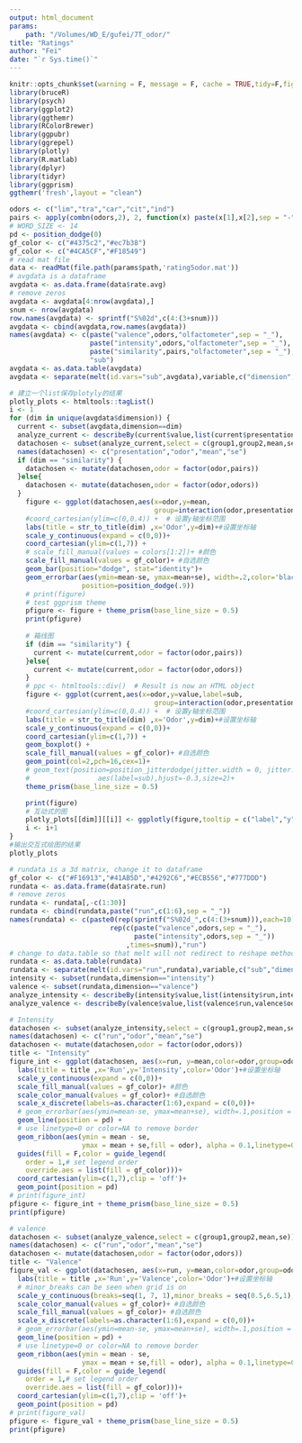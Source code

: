 ```yaml
---
output: html_document
params:
    path: "/Volumes/WD_E/gufei/7T_odor/"
title: "Ratings"
author: "Fei"
date: "`r Sys.time()`"
---
```


```r
knitr::opts_chunk$set(warning = F, message = F, cache = TRUE,tidy=F,fig.align='center',fig.showtext=TRUE,results="hold",fig.show = "hold")
library(bruceR)
library(psych)
library(ggplot2)
library(ggthemr)
library(RColorBrewer)
library(ggpubr)
library(ggrepel)
library(plotly)
library(R.matlab)
library(dplyr)
library(tidyr)
library(ggprism)
ggthemr('fresh',layout = "clean")
```

```r
odors <- c("lim","tra","car","cit","ind")
pairs <- apply(combn(odors,2), 2, function(x) paste(x[1],x[2],sep = "-"))
# WORD_SIZE <- 14
pd <- position_dodge(0)
gf_color <- c("#4375c2","#ec7b38")
gf_color <- c("#4CA5CF","#F18549")
# read mat file
data <- readMat(file.path(params$path,'rating5odor.mat'))
# avgdata is a dataframe
avgdata <- as.data.frame(data$rate.avg)
# remove zeros
avgdata <- avgdata[4:nrow(avgdata),]
snum <- nrow(avgdata)
row.names(avgdata) <- sprintf("S%02d",c(4:(3+snum)))
avgdata <- cbind(avgdata,row.names(avgdata))
names(avgdata) <- c(paste("valence",odors,"olfactometer",sep = "_"),
                    paste("intensity",odors,"olfactometer",sep = "_"),
                    paste("similarity",pairs,"olfactometer",sep = "_"),
                    "sub")
avgdata <- as.data.table(avgdata)
avgdata <- separate(melt(id.vars="sub",avgdata),variable,c("dimension","odor","presentation"),sep = "_")

# 建立一个list保存plotyly的结果
plotly_plots <- htmltools::tagList()
i <- 1
for (dim in unique(avgdata$dimension)) {
  current <- subset(avgdata,dimension==dim)
  analyze_current <- describeBy(current$value,list(current$presentation,current$odor),mat = TRUE)
  datachosen <- subset(analyze_current,select = c(group1,group2,mean,se))
  names(datachosen) <- c("presentation","odor","mean","se")
  if (dim == "similarity") {
    datachosen <- mutate(datachosen,odor = factor(odor,pairs))
  }else{
    datachosen <- mutate(datachosen,odor = factor(odor,odors))
  }
    figure <- ggplot(datachosen,aes(x=odor,y=mean,
                                    group=interaction(odor,presentation))) + 
    #coord_cartesian(ylim=c(0,0.4)) +  # 设置y轴坐标范围
    labs(title = str_to_title(dim) ,x='Odor',y=dim)+#设置坐标轴
    scale_y_continuous(expand = c(0,0))+
    coord_cartesian(ylim=c(1,7)) + 
    # scale_fill_manual(values = colors[1:2])+ #颜色
    scale_fill_manual(values = gf_color)+ #自选颜色
    geom_bar(position="dodge", stat="identity")+
    geom_errorbar(aes(ymin=mean-se, ymax=mean+se), width=.2,color='black',
                  position=position_dodge(.9))
    # print(figure)
    # test ggprism theme
    pfigure <- figure + theme_prism(base_line_size = 0.5)
    print(pfigure)
    
    # 箱线图
    if (dim == "similarity") {
      current <- mutate(current,odor = factor(odor,pairs))
    }else{
      current <- mutate(current,odor = factor(odor,odors))
    }
    # ppc <- htmltools::div()  # Result is now an HTML object
    figure <- ggplot(current,aes(x=odor,y=value,label=sub,
                                    group=interaction(odor,presentation))) + 
    #coord_cartesian(ylim=c(0,0.4)) +  # 设置y轴坐标范围
    labs(title = str_to_title(dim) ,x='Odor',y=dim)+#设置坐标轴
    scale_y_continuous(expand = c(0,0))+
    coord_cartesian(ylim=c(1,7)) + 
    geom_boxplot() +
    scale_fill_manual(values = gf_color)+ #自选颜色
    geom_point(col=2,pch=16,cex=1)+
    # geom_text(position=position_jitterdodge(jitter.width = 0, jitter.height = 0),
    #                 aes(label=sub),hjust=-0.3,size=2)+ 
    theme_prism(base_line_size = 0.5)

    print(figure)
    # 互动式的图
    plotly_plots[[dim]][[i]] <- ggplotly(figure,tooltip = c("label","y"))%>%layout(boxmode="group")
    i <- i+1
}
#输出交互式绘图的结果
plotly_plots
```

```r
# rundata is a 3d matrix, change it to dataframe
gf_color <- c("#F16913","#41AB5D","#4292C6","#ECB556","#777DDD")
rundata <- as.data.frame(data$rate.run)
# remove zeros
rundata <- rundata[,-c(1:30)]
rundata <- cbind(rundata,paste("run",c(1:6),sep = "_"))
names(rundata) <- c(paste0(rep(sprintf("S%02d_",c(4:(3+snum))),each=10),
                         rep(c(paste("valence",odors,sep = "_"),
                               paste("intensity",odors,sep = "_"))
                             ,times=snum)),"run")
# change to data.table so that melt will not redirect to reshape method
rundata <- as.data.table(rundata)
rundata <- separate(melt(id.vars="run",rundata),variable,c("sub","dimension","odor"),sep = "_")
intensity <- subset(rundata,dimension=="intensity")
valence <- subset(rundata,dimension=="valence")
analyze_intensity <- describeBy(intensity$value,list(intensity$run,intensity$odor),mat = TRUE)
analyze_valence <- describeBy(valence$value,list(valence$run,valence$odor),mat = TRUE)

# Intensity
datachosen <- subset(analyze_intensity,select = c(group1,group2,mean,se))
names(datachosen) <- c("run","odor","mean","se")
datachosen <- mutate(datachosen,odor = factor(odor,odors))
title <- "Intensity"
figure_int <- ggplot(datachosen, aes(x=run, y=mean,color=odor,group=odor)) + 
  labs(title = title ,x='Run',y='Intensity',color='Odor')+#设置坐标轴
  scale_y_continuous(expand = c(0,0))+
  scale_fill_manual(values = gf_color)+ #颜色
  scale_color_manual(values = gf_color)+ #自选颜色
  scale_x_discrete(labels=as.character(1:6),expand = c(0,0))+
  # geom_errorbar(aes(ymin=mean-se, ymax=mean+se), width=.1,position = pd) +
  geom_line(position = pd) +
  # use linetype=0 or color=NA to remove border
  geom_ribbon(aes(ymin = mean - se,
                  ymax = mean + se,fill = odor), alpha = 0.1,linetype=0)+
  guides(fill = F,color = guide_legend(
    order = 1,# set legend order
    override.aes = list(fill = gf_color)))+
  coord_cartesian(ylim=c(1,7),clip = 'off')+
  geom_point(position = pd)
# print(figure_int)
pfigure <- figure_int + theme_prism(base_line_size = 0.5)
print(pfigure)

# valence
datachosen <- subset(analyze_valence,select = c(group1,group2,mean,se))
names(datachosen) <- c("run","odor","mean","se")
datachosen <- mutate(datachosen,odor = factor(odor,odors))
title <- "Valence"
figure_val <- ggplot(datachosen, aes(x=run, y=mean,color=odor,group=odor)) +
  labs(title = title ,x='Run',y='Valence',color='Odor')+#设置坐标轴
  # minor_breaks can be seen when grid is on
  scale_y_continuous(breaks=seq(1, 7, 1),minor_breaks = seq(0.5,6.5,1),expand = c(0,0))+
  scale_color_manual(values = gf_color)+ #自选颜色
  scale_fill_manual(values = gf_color)+ #自选颜色
  scale_x_discrete(labels=as.character(1:6),expand = c(0,0))+
  # geom_errorbar(aes(ymin=mean-se, ymax=mean+se), width=.1,position = pd) +
  geom_line(position = pd) +
  # use linetype=0 or color=NA to remove border
  geom_ribbon(aes(ymin = mean - se,
                  ymax = mean + se,fill = odor), alpha = 0.1,linetype=0)+
  guides(fill = F,color = guide_legend(
    order = 1,# set legend order
    override.aes = list(fill = gf_color)))+
  coord_cartesian(ylim=c(1,7),clip = 'off')+
  geom_point(position = pd)
# print(figure_val)
pfigure <- figure_val + theme_prism(base_line_size = 0.5)
print(pfigure)
```

